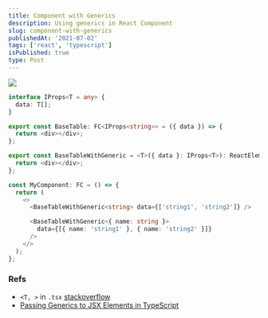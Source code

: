 ```yaml
---
title: Component with Generics
description: Using generics in React Component
slug: component-with-generics
publishedAt: '2021-07-02'
tags: ['react', 'typescript']
isPublished: true
type: Post
---
```


![](https://i.imgur.com/aXqNK9N.png)

```typescript
interface IProps<T = any> {
  data: T[];
}

export const BaseTable: FC<IProps<string>> = ({ data }) => {
  return <div></div>;
};

export const BaseTableWithGeneric = <T>({ data }: IProps<T>): ReactElement => {
  return <div></div>;
};

const MyComponent: FC = () => {
  return (
    <>
      <BaseTableWithGeneric<string> data={['string1', 'string2']} />

      <BaseTableWithGeneric<{ name: string }>
        data={[{ name: 'string1' }, { name: 'string2' }]}
      />
    </>
  );
};
```

### Refs

- `<T, >` in `.tsx` [stackoverflow](https://stackoverflow.com/questions/32308370/what-is-the-syntax-for-typescript-arrow-functions-with-generics)
- [Passing Generics to JSX Elements in TypeScript](https://mariusschulz.com/blog/passing-generics-to-jsx-elements-in-typescript)
